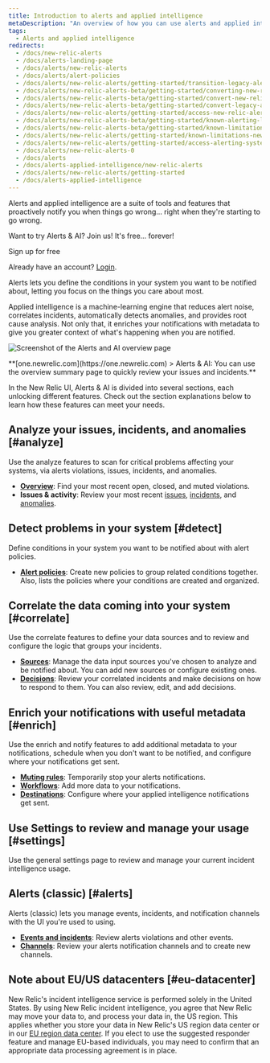 ```yaml
---
title: Introduction to alerts and applied intelligence
metaDescription: "An overview of how you can use alerts and applied intelligence to monitor your systems and be notified when things go wrong, and when they're starting to go wrong."
tags:
  - Alerts and applied intelligence
redirects:
  - /docs/new-relic-alerts
  - /docs/alerts-landing-page
  - /docs/alerts/new-relic-alerts
  - /docs/alerts/alert-policies
  - /docs/alerts/new-relic-alerts/getting-started/transition-legacy-alerting-new-relic-alerts
  - /docs/alerts/new-relic-alerts-beta/getting-started/converting-new-relic-alerts-v2-v3
  - /docs/alerts/new-relic-alerts-beta/getting-started/convert-new-relic-alerts-v2-v3
  - /docs/alerts/new-relic-alerts-beta/getting-started/convert-legacy-alerting-new-relic-alerts
  - /docs/alerts/new-relic-alerts/getting-started/access-new-relic-alerts-legacy-alerting
  - /docs/alerts/new-relic-alerts-beta/getting-started/known-alerting-limitations-v3
  - /docs/alerts/new-relic-alerts-beta/getting-started/known-limitations-new-relic-alerts
  - /docs/alerts/new-relic-alerts/getting-started/known-limitations-new-relic-alerts
  - /docs/alerts/new-relic-alerts/getting-started/access-alerting-systems-new-relic
  - /docs/alerts/new-relic-alerts-0
  - /docs/alerts
  - /docs/alerts-applied-intelligence/new-relic-alerts
  - /docs/alerts/new-relic-alerts/getting-started
  - /docs/alerts-applied-intelligence
---
```



Alerts and applied intelligence are a suite of tools and features that proactively notify you when things go wrong... right when they're starting to go wrong.

Want to try Alerts & AI? Join us! It's free... forever!

<ButtonGroup>
  <ButtonLink
    role="button"
    to="https://newrelic.com/signup"
    variant="primary"
  >
    Sign up for free
  </ButtonLink>
</ButtonGroup>

Already have an account? [Login](http://one.newrelic.com/).

Alerts lets you define the conditions in your system you want to be notified about, letting you focus on the things you care about most.

Applied intelligence is a machine-learning engine that reduces alert noise, correlates incidents, automatically detects anomalies, and provides root cause analysis. Not only that, it enriches your notifications with metadata to give you greater context of what's happening when you are notified.

<img
  title="The alerts and applied intelligence overview page"
  alt="Screenshot of the Alerts and AI overview page"
  src={alertsAiSummary}
/>

<figcaption>
  **[one.newrelic.com](https://one.newrelic.com) > Alerts & AI: You can use the overview summary page to quickly review your issues and incidents.**
</figcaption>

In the New Relic UI, Alerts & AI is divided into several sections, each unlocking different features. Check out the section explanations below to learn how these features can meet your needs.

## **Analyze** your issues, incidents, and anomalies [#analyze]

Use the analyze features to scan for critical problems affecting your systems, via alerts violations, issues, incidents, and anomalies.

* **[Overview](/docs/alerts-applied-intelligence/new-relic-alerts/get-started/alerts-ai-overview-page)**: Find your most recent open, closed, and muted violations.
* **Issues & activity**: Review your most recent [issues](/docs/alerts-applied-intelligence/new-relic-alerts/get-started/alerts-ai-overview-page/#issues), [incidents](/docs/alerts-applied-intelligence/new-relic-alerts/get-started/alerts-ai-overview-page/#incidents), and [anomalies](/docs/alerts-applied-intelligence/new-relic-alerts/get-started/alerts-ai-overview-page/#anomalies).

## **Detect** problems in your system [#detect]

Define conditions in your system you want to be notified about with alert policies.

* **[Alert policies](/docs/alerts-applied-intelligence/new-relic-alerts/alert-policies/create-edit-or-find-alert-policy/)**: Create new policies to group related conditions together. Also, lists the policies where your conditions are created and organized.

## **Correlate** the data coming into your system [#correlate]

Use the correlate features to define your data sources and to review and configure the logic that groups your incidents.

* **[Sources](/docs/alerts-applied-intelligence/applied-intelligence/incident-intelligence/get-started-incident-intelligence/#1-configure-sources)**: Manage the data input sources you've chosen to analyze and be notified about. You can add new sources or configure existing ones.
* **[Decisions](/docs/alerts-applied-intelligence/applied-intelligence/incident-intelligence/change-applied-intelligence-correlation-logic-decisions/)**: Review your correlated incidents and make decisions on how to respond to them. You can also review, edit, and add decisions.

## **Enrich** your **notifications** with useful metadata [#enrich]

Use the enrich and notify features to add additional metadata to your notifications, schedule when you don't want to be notified, and configure where your notifications get sent.

* **[Muting rules](/docs/alerts-applied-intelligence/new-relic-alerts/alert-notifications/muting-rules-suppress-notifications/)**: Temporarily stop your alerts notifications.
* **[Workflows](/docs/alerts-applied-intelligence/applied-intelligence/incident-workflows/incident-workflows/)**: Add more data to your notifications.
* **[Destinations](/docs/alerts-applied-intelligence/applied-intelligence/incident-intelligence/get-started-incident-intelligence/#2-configure-destinations)**: Configure where your applied intelligence notifications get sent.

## Use **Settings** to review and manage your usage [#settings]

Use the general settings page to review and manage your current incident intelligence usage.

## **Alerts (classic)** [#alerts]

Alerts (classic) lets you manage events, incidents, and notification channels with the UI you're used to using.

* **[Events and incidents](/docs/alerts-applied-intelligence/new-relic-alerts/alert-incidents/view-violation-event-details-incidents/)**: Review alerts violations and other events.
* **[Channels](/docs/alerts-applied-intelligence/new-relic-alerts/alert-notifications/notification-channels-control-where-send-alerts/)**: Review your alerts notification channels and to create new channels.

## Note about EU/US datacenters [#eu-datacenter]

New Relic's incident intelligence service is performed solely in the United States. By using New Relic incident intelligence, you agree that New Relic may move your data to, and process your data in, the US region. This applies whether you store your data in New Relic's US region data center or in our [EU region data center](/docs/using-new-relic/welcome-new-relic/get-started/introduction-eu-region-data-center). If you elect to use the suggested responder feature and manage EU-based individuals, you may need to confirm that an appropriate data processing agreement is in place.
